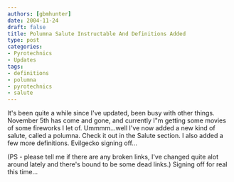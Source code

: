```yaml
---
authors: [gbmhunter]
date: 2004-11-24
draft: false
title: Polumna Salute Instructable And Definitions Added
type: post
categories:
- Pyrotechnics
- Updates
tags:
- definitions
- polumna
- pyrotechnics
- salute
---
```



It's been quite a while since I've updated, been busy with other things. November 5th has come and gone, and currently I"m getting some movies of some fireworks I let of. Ummmm...well I've now added a new kind of salute, called a polumna. Check it out in the Salute section. I also added a few more definitions. Evilgecko signing off...

(PS - please tell me if there are any broken links, I've changed quite alot around lately and there's bound to be some dead links.) Signing off for real this time...
